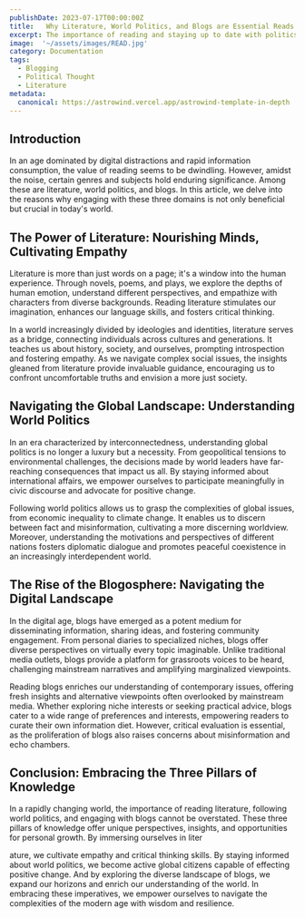 ---
publishDate: 2023-07-17T00:00:00Z
title:   Why Literature, World Politics, and Blogs are Essential Reads
excerpt: The importance of reading and staying up to date with politics.
image:  '~/assets/images/READ.jpg' 
category: Documentation
tags:
  - Blogging
  - Political Thought
  - Literature
metadata:
  canonical: https://astrowind.vercel.app/astrowind-template-in-depth
---


## Introduction 

In an age dominated by digital distractions and rapid information consumption, the value of reading seems to be dwindling. However, amidst the noise, certain genres and subjects hold enduring significance. Among these are literature, world politics, and blogs. In this article, we delve into the reasons why engaging with these three domains is not only beneficial but crucial in today's world.


## The Power of Literature: Nourishing Minds, Cultivating Empathy

Literature is more than just words on a page; it's a window into the human experience. Through novels, poems, and plays, we explore the depths of human emotion, understand different perspectives, and empathize with characters from diverse backgrounds. Reading literature stimulates our imagination, enhances our language skills, and fosters critical thinking.

In a world increasingly divided by ideologies and identities, literature serves as a bridge, connecting individuals across cultures and generations. It teaches us about history, society, and ourselves, prompting introspection and fostering empathy. As we navigate complex social issues, the insights gleaned from literature provide invaluable guidance, encouraging us to confront uncomfortable truths and envision a more just society.

## Navigating the Global Landscape: Understanding World Politics

In an era characterized by interconnectedness, understanding global politics is no longer a luxury but a necessity. From geopolitical tensions to environmental challenges, the decisions made by world leaders have far-reaching consequences that impact us all. By staying informed about international affairs, we empower ourselves to participate meaningfully in civic discourse and advocate for positive change.

Following world politics allows us to grasp the complexities of global issues, from economic inequality to climate change. It enables us to discern between fact and misinformation, cultivating a more discerning worldview. Moreover, understanding the motivations and perspectives of different nations fosters diplomatic dialogue and promotes peaceful coexistence in an increasingly interdependent world.

## The Rise of the Blogosphere: Navigating the Digital Landscape

In the digital age, blogs have emerged as a potent medium for disseminating information, sharing ideas, and fostering community engagement. From personal diaries to specialized niches, blogs offer diverse perspectives on virtually every topic imaginable. Unlike traditional media outlets, blogs provide a platform for grassroots voices to be heard, challenging mainstream narratives and amplifying marginalized viewpoints.

Reading blogs enriches our understanding of contemporary issues, offering fresh insights and alternative viewpoints often overlooked by mainstream media. Whether exploring niche interests or seeking practical advice, blogs cater to a wide range of preferences and interests, empowering readers to curate their own information diet. However, critical evaluation is essential, as the proliferation of blogs also raises concerns about misinformation and echo chambers.

## Conclusion: Embracing the Three Pillars of Knowledge

In a rapidly changing world, the importance of reading literature, following world politics, and engaging with blogs cannot be overstated. These three pillars of knowledge offer unique perspectives, insights, and opportunities for personal growth. By immersing ourselves in liter































































ature, we cultivate empathy and critical thinking skills. By staying informed about world politics, we become active global citizens capable of effecting positive change. And by exploring the diverse landscape of blogs, we expand our horizons and enrich our understanding of the world. In embracing these imperatives, we empower ourselves to navigate the complexities of the modern age with wisdom and resilience.